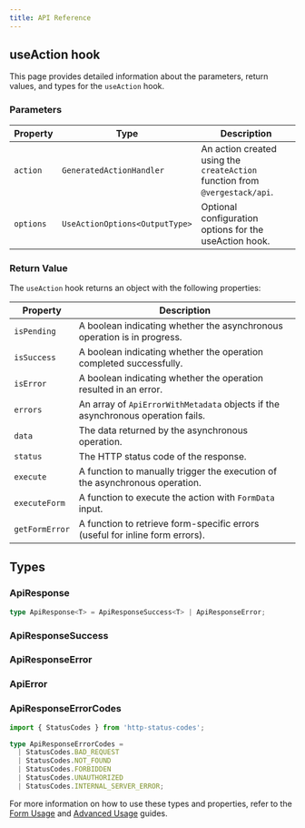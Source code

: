 ```yaml
---
title: API Reference
---
```



## useAction hook

This page provides detailed information about the parameters, return values, and types for the `useAction` hook.

### Parameters

| Property  | Type                           | Description                                                                 |
| --------- | ------------------------------ | --------------------------------------------------------------------------- |
| `action`  | `GeneratedActionHandler`       | An action created using the `createAction` function from `@vergestack/api`. |
| `options` | `UseActionOptions<OutputType>` | Optional configuration options for the useAction hook.                      |

### Return Value

The `useAction` hook returns an object with the following properties:

| Property       | Description                                                                     |
| -------------- | ------------------------------------------------------------------------------- |
| `isPending`    | A boolean indicating whether the asynchronous operation is in progress.         |
| `isSuccess`    | A boolean indicating whether the operation completed successfully.              |
| `isError`      | A boolean indicating whether the operation resulted in an error.                |
| `errors`       | An array of `ApiErrorWithMetadata` objects if the asynchronous operation fails. |
| `data`         | The data returned by the asynchronous operation.                                |
| `status`       | The HTTP status code of the response.                                           |
| `execute`      | A function to manually trigger the execution of the asynchronous operation.     |
| `executeForm`  | A function to execute the action with `FormData` input.                         |
| `getFormError` | A function to retrieve form-specific errors (useful for inline form errors).    |

## Types

### ApiResponse

```ts
type ApiResponse<T> = ApiResponseSuccess<T> | ApiResponseError;
```

### ApiResponseSuccess

<AutoTypeTable path="content/types.ts" name="ApiResponseSuccess" />

### ApiResponseError

<AutoTypeTable path="content/types.ts" name="ApiResponseError" />

### ApiError

<AutoTypeTable path="content/types.ts" name="ApiError" />

### ApiResponseErrorCodes

```ts file="responses.ts"
import { StatusCodes } from 'http-status-codes';

type ApiResponseErrorCodes =
  | StatusCodes.BAD_REQUEST
  | StatusCodes.NOT_FOUND
  | StatusCodes.FORBIDDEN
  | StatusCodes.UNAUTHORIZED
  | StatusCodes.INTERNAL_SERVER_ERROR;
```

For more information on how to use these types and properties, refer to the [Form Usage](./client-form-usage) and [Advanced Usage](./client-advanced-usage) guides.
